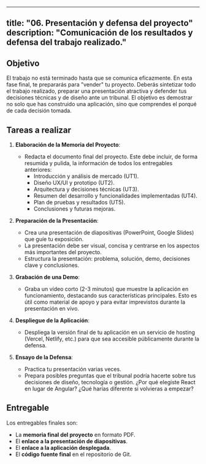
---
title: "06. Presentación y defensa del proyecto"
description: "Comunicación de los resultados y defensa del trabajo realizado."
---

## Objetivo

El trabajo no está terminado hasta que se comunica eficazmente. En esta fase final, te prepararás para "vender" tu proyecto. Deberás sintetizar todo el trabajo realizado, preparar una presentación atractiva y defender tus decisiones técnicas y de diseño ante un tribunal. El objetivo es demostrar no solo que has construido una aplicación, sino que comprendes el porqué de cada decisión tomada.

## Tareas a realizar

1.  **Elaboración de la Memoria del Proyecto**:
    - Redacta el documento final del proyecto. Este debe incluir, de forma resumida y pulida, la información de todos los entregables anteriores:
        - Introducción y análisis de mercado (UT1).
        - Diseño UX/UI y prototipo (UT2).
        - Arquitectura y decisiones técnicas (UT3).
        - Resumen del desarrollo y funcionalidades implementadas (UT4).
        - Plan de pruebas y resultados (UT5).
        - Conclusiones y futuras mejoras.

2.  **Preparación de la Presentación**:
    - Crea una presentación de diapositivas (PowerPoint, Google Slides) que guíe tu exposición.
    - La presentación debe ser visual, concisa y centrarse en los aspectos más importantes del proyecto.
    - Estructura la presentación: problema, solución, demo, decisiones clave y conclusiones.

3.  **Grabación de una Demo**:
    - Graba un vídeo corto (2-3 minutos) que muestre la aplicación en funcionamiento, destacando sus características principales. Esto es útil como material de apoyo y para evitar imprevistos durante la presentación en vivo.

4.  **Despliegue de la Aplicación**:
    - Despliega la versión final de tu aplicación en un servicio de hosting (Vercel, Netlify, etc.) para que sea accesible públicamente durante la defensa.

5.  **Ensayo de la Defensa**:
    - Practica tu presentación varias veces.
    - Prepara posibles preguntas que el tribunal podría hacerte sobre tus decisiones de diseño, tecnología o gestión. ¿Por qué elegiste React en lugar de Angular? ¿Qué harías diferente si volvieras a empezar?

## Entregable

Los entregables finales son:
- La **memoria final del proyecto** en formato PDF.
- El **enlace a la presentación de diapositivas**.
- El **enlace a la aplicación desplegada**.
- El **código fuente final** en el repositorio de Git.
